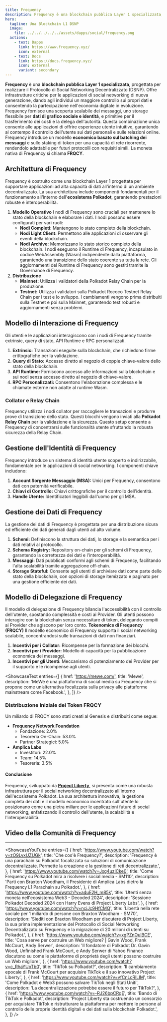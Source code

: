 ```yaml
---
title: Frequency
description: Frequency è una blockchain pubblica Layer 1 specializzata, progettata per realizzare il Protocollo di Social Networking Decentralizzato (DSNP).
hero:
  tagline: Una Blockchain L1 DSNP
  image: 
    file: ../../../../../assets/dapps/social/frequency.png
  actions:
    - text: Dapps
      link: https://www.frequency.xyz/
      icon: external
    - text: Docs
      link: https://docs.frequency.xyz/
      icon: external
      variant: secondary
---
```



**Frequency** è una **blockchain pubblica Layer 1 specializzata**, progettata per realizzare il Protocollo di Social Networking Decentralizzato (DSNP). Offre infrastrutture critiche per le applicazioni di social networking di nuova generazione, dando agli individui un maggiore controllo sui propri dati e consentendo la partecipazione nell'economia digitale in evoluzione. Frequency fornisce una scoperta scalabile dei messaggi, uno storage flessibile per **dati di grafico sociale e identità**, e primitive per il trasferimento dei costi e la delega dell'autorità. Questa combinazione unica consente alle applicazioni di offrire esperienze utente intuitive, garantendo al contempo il controllo dell'utente sui dati personali e sulle relazioni online. Frequency introduce un modello **economico basato sul batching dei messaggi** e sullo staking di token per una capacità di rete ricorrente, rendendolo adattabile per futuri protocolli con requisiti simili. La moneta nativa di Frequency si chiama **FRQCY**.

## Architettura di Frequency
Frequency è costruito come una blockchain Layer 1 progettata per supportare applicazioni ad alta capacità di dati all'interno di un ambiente decentralizzato. La sua architettura include componenti fondamentali per il funzionamento all'interno dell'**ecosistema Polkadot**, garantendo prestazioni robuste e interoperabilità.
1. **Modello Operativo** I nodi di Frequency sono cruciali per mantenere lo stato della blockchain e elaborare i dati. I nodi possono essere configurati per vari ruoli:  
    - **Nodi Completi:** Mantengono lo stato completo della blockchain.
    - **Nodi Light Client:** Permettono alle applicazioni di osservare gli eventi della blockchain.
    - **Nodi Archive:** Memorizzano lo stato storico completo della blockchain.
  I nodi eseguono il Runtime di Frequency, incapsulato in codice WebAssembly (Wasm) indipendente dalla piattaforma, garantendo una transizione dello stato coerente su tutta la rete. Gli aggiornamenti del Runtime di Frequency sono gestiti tramite la Governance di Frequency.
2. **Distribuzione**
    - **Mainnet:** Utilizza i validatori della Polkadot Relay Chain per la produzione.
    - **Testnet:** Utilizza i validatori sulla Polkadot Rococo Testnet Relay Chain per i test e lo sviluppo.
I cambiamenti vengono prima distribuiti sulla Testnet e poi sulla Mainnet, garantendo test robusti e aggiornamenti senza problemi.

## Modello di Interazione di Frequency
Gli utenti e le applicazioni interagiscono con i nodi di Frequency tramite extrinsic, query di stato, API Runtime e RPC personalizzati.
1. **Extrinsic:** Transazioni eseguite sulla blockchain, che richiedono firme crittografiche per la validazione.
2. **Query di Stato:** Accesso diretto al negozio di coppie chiave-valore dello stato della blockchain.
3. **API Runtime:** Forniscono accesso alle informazioni sulla blockchain e sui nodi senza accesso diretto al negozio di chiave-valore.
4. **RPC Personalizzati:** Consentono l'elaborazione complessa e le chiamate esterne non adatte al runtime Wasm.

### Collator e Relay Chain
Frequency utilizza i nodi collator per raccogliere le transazioni e produrre prove di transizione dello stato. Questi blocchi vengono inviati alla **Polkadot Relay Chain** per la validazione e la sicurezza. Questo setup consente a Frequency di concentrarsi sulle funzionalità utente sfruttando la robusta sicurezza della Relay Chain.

## Gestione dell'Identità di Frequency
Frequency introduce un sistema di identità utente scoperto e indirizzabile, fondamentale per le applicazioni di social networking. I componenti chiave includono:
1. **Account Sorgente Messaggio (MSA):** Unici per Frequency, consentono dati con paternità verificabile.
2. **Chiavi di Controllo:** Chiavi crittografiche per il controllo dell'identità.
3. **Handle Utente:** Identificatori leggibili dall'uomo per gli MSA.

## Gestione dei Dati di Frequency
La gestione dei dati di Frequency è progettata per una distribuzione sicura ed efficiente dei dati generati dagli utenti ad alto volume.
1. **Schemi:** Definiscono la struttura dei dati, lo storage e la semantica per i dati relativi al protocollo.
2. **Schema Registry:** Repository on-chain per gli schemi di Frequency, garantendo la correttezza dei dati e l'interoperabilità.
3. **Messaggi:** Dati pubblicati conformi agli schemi di Frequency, facilitando l'alta scalabilità tramite aggregazione off-chain.
4. **Storage Stateful:** Consente agli utenti di archiviare dati come parte dello stato della blockchain, con opzioni di storage itemizzato e paginato per una gestione efficiente dei dati.

## Modello di Delegazione di Frequency
Il modello di delegazione di Frequency bilancia l'accessibilità con il controllo dell'utente, spostando complessità e costi ai Provider. Gli utenti possono interagire con la blockchain senza necessitare di token, delegando compiti ai Provider che agiscono per loro conto.
**Tokenomics di Frequency (FRQCY)**
Il modello economico di Frequency supporta il social networking scalabile, concentrandosi sulle transazioni di dati non finanziari.
1. **Incentivi per i Collator:** Ricompense per la formazione dei blocchi.
2. **Incentivi per i Provider:** Modello di capacità per la pubblicazione economica dei messaggi.
3. **Incentivi per gli Utenti:** Meccanismo di potenziamento dei Provider per il supporto e le ricompense agli utenti.

<ShowcaseText
  entries={[
    {
      href: 'https://mewe.com/',
      title: 'Mewe',
      description: 'MeWe è una piattaforma di social media su Frequency che si propone come un’alternativa focalizzata sulla privacy alle piattaforme mainstream come Facebook.',
    },
  ]}
/>

### Distribuzione Iniziale dei Token FRQCY
Un miliardo di FRQCY sono stati creati al Genesis e distribuiti come segue:
- **Frequency Network Foundation**
  - Fondazione: 2.0%
  - Tesoreria On-Chain: 53.0%
  - Partner Strategici: 5.0%
- **Amplica Labs**
  - Investitori: 22.0%
  - Team: 14.5%
  - Tesoreria: 3.5%

#### Conclusione
Frequency, sviluppato da [**Project Liberty**](/club/orgs/software/project-liberty/), si presenta come una robusta infrastruttura per il social networking decentralizzato all'interno dell'ecosistema Polkadot. La sua architettura innovativa, la gestione completa dei dati e il modello economico incentrato sull'utente lo posizionano come una pietra miliare per le applicazioni future di social networking, enfatizzando il controllo dell'utente, la scalabilità e l'interoperabilità.

## Video della Comunità di Frequency
------------
<ShowcaseYouTube
  entries={[
        {
        href: 'https://www.youtube.com/watch?v=zO9LvxUZUGk',
      title: 'Che cos\'è Frequency?',
      description: 'Frequency è una parachain su Polkadot focalizzata su soluzioni di comunicazione decentralizzate. Permette la creazione e la gestione di reti decentralizzate.',
    },
            {
        href: 'https://www.youtube.com/watch?v=Jxg4uzICke0',
        title: 'Come Frequency su Polkadot mira a risolvere i social media - SM110',
      description: 'Parti con Braxton Woodham, il Presidente di Amplica Labs dietro la Frequency L1 Parachain su Polkadot.',
    },
                           {
        href: 'https://www.youtube.com/watch?v=a4uE2H_m85k',
      title: 'Utenti senza moneta nell\'ecosistema Web3 - Decoded 2024',
      description: 'Sessione Polkadot Decoded 2024 con Harry Evens di Project Liberty Labs',
    },
                {
        href: 'https://www.youtube.com/watch?v=ncjJc9HfCMQ',
      title: 'Libertà nella rete sociale per 1 miliardo di persone con Braxton Woodham - SM70',
      description: 'Siediti con Braxton Woodham per discutere di Project Liberty, la sua prima implementazione del Protocollo di Social Networking Decentralizzato su Frequency e la migrazione di 20 milioni di utenti su Polkadot.',
    },
                {
        href: 'https://www.youtube.com/watch?v=xgPZnOulBCE',
      title: 'Cosa serve per costruire un Web migliore? | Gavin Wood, Frank McCourt, Andy Serwer',
      description: 'Il fondatore di Polkadot Dr. Gavin Wood, Unfinished Frank McCourt, e Andy Serwer di Yahoo Finance discutono su come le piattaforme di proprietà degli utenti possono costruire un Web migliore.',
    },
                   {
        href: 'https://www.youtube.com/watch?v=c_RhaYUoTb0',
      title: 'TikTok su Polkadot?',
      description: 'Il cambiamento epocale di Frank McCourt per acquisire TikTok e il suo innovativo Project Liberty.',
    },
                   {
        href: 'https://www.youtube.com/watch?v=vfCnLcRlLIM',
      title: 'Come Polkadot e Web3 possono salvare TikTok negli Stati Uniti',
      description: 'La decentralizzazione potrebbe essere il futuro per TikTok?',
    },
                       {
        href: 'https://www.youtube.com/watch?v=-RJ26bpCRqE',
      title: 'Bando di TikTok e Polkadot',
      description: 'Project Liberty sta costruendo un consorzio per acquistare TikTok e ristrutturare la piattaforma per mettere le persone al controllo delle proprie identità digitali e dei dati sulla blockchain Polkadot.',
    },
  ]} />
